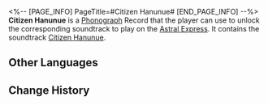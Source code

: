 <%-- [PAGE_INFO]
PageTitle=#Citizen Hanunue#
[END_PAGE_INFO] --%>
{{Item Infobox
|id          = 210323
|image       = Item Citizen Hanunue.png
|type        = Disk
|invCategory = Valuables
|rarity      = 3
|effect      = 
|description = A record that can be played on the Express' phonograph. It might be a chance acquisition or a gift from someone else. All sorts of memories surge up when the music plays &mdash; the smiles, encounters, touches, and the excitement of battle. Maybe that is why people still collect records even as society rapidly advances.<br />The current record contains the track "Citizen Hanunue."
}}
{{Description|''Dear Mikhail: You provide prose poetry, and I'll provide warfare.''}}
'''Citizen Hanunue''' is a [[Phonograph]] Record that the player can use to unlock the corresponding soundtrack to play on the [[Astral Express]]. It contains the soundtrack [[Citizen Hanunue]].

==Other Languages==
{{Other Languages
|en   = Citizen Hanunue
|zhs  = 《公民哈努努》
|zht  = 《公民哈努努》
|ja   = 『公民ハヌヌ』
|ko   = ≪시민 하누누≫
|es   = Ciudadano Hanunue
|fr   = «&nbsp;Citizen Hanunu&nbsp;»
|ru   = Citizen Hanunu
|th   = "Citizen Hanunue"
|vi   = "Công Dân Hanunue"
|de   = „Bürger Hanunue“
|id   = "Citizen Hanunue"
|pt   = Citizen Hanunue
}}

==Change History==
{{Change History|2.1}}